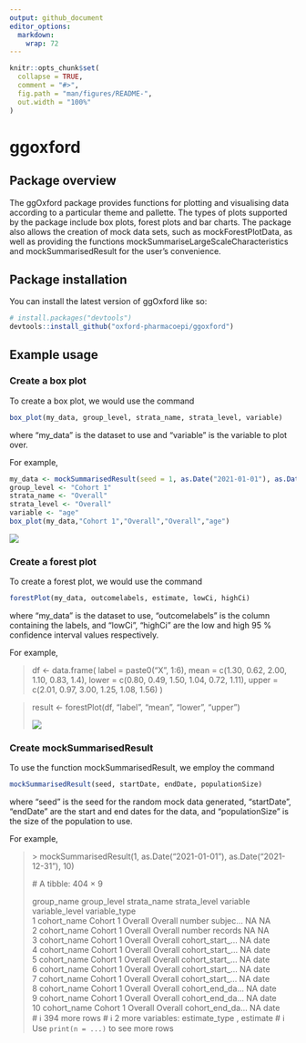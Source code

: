 ```yaml
---
output: github_document
editor_options: 
  markdown: 
    wrap: 72
---
```


<!-- README.md is generated from README.Rmd. Please edit that file -->

```r
knitr::opts_chunk$set(
  collapse = TRUE,
  comment = "#>",
  fig.path = "man/figures/README-",
  out.width = "100%"
)
```

# ggoxford

## Package overview

The ggOxford package provides functions for plotting and visualising
data according to a particular theme and pallette. The types of plots
supported by the package include box plots, forest plots and bar charts.
The package also allows the creation of mock data sets, such as
mockForestPlotData, as well as providing the functions
mockSummariseLargeScaleCharacteristics and mockSummarisedResult for the
user's convenience.

## Package installation

You can install the latest version of ggOxford like so:

``` r
# install.packages("devtools")
devtools::install_github("oxford-pharmacoepi/ggoxford")
```

## Example usage

### Create a box plot

To create a box plot, we would use the command

``` r
box_plot(my_data, group_level, strata_name, strata_level, variable)
```

where "my_data" is the dataset to use and "variable" is the variable to
plot over.

For example,

``` r
my_data <- mockSummarisedResult(seed = 1, as.Date("2021-01-01"), as.Date("2021-12-31"), 100)
group_level <- "Cohort 1"
strata_name <- "Overall"
strata_level <- "Overall"
variable <- "age"
box_plot(my_data,"Cohort 1","Overall","Overall","age")
```

![](BoxPlot.png)

### Create a forest plot

To create a forest plot, we would use the command

``` r
forestPlot(my_data, outcomelabels, estimate, lowCi, highCi)
```

where "my_data" is the dataset to use, "outcomelabels" is the column
containing the labels, and "lowCi", "highCi" are the low and high 95 %
confidence interval values respectively.

For example,

> df \<- data.frame( label = paste0("X", 1:6), mean = c(1.30, 0.62,
> 2.00, 1.10, 0.83, 1.4), lower = c(0.80, 0.49, 1.50, 1.04, 0.72, 1.11),
> upper = c(2.01, 0.97, 3.00, 1.25, 1.08, 1.56) )

> result \<- forestPlot(df, "label", "mean", "lower", "upper")
>
> ![](ForestPlot.png)

### Create mockSummarisedResult

To use the function mockSummarisedResult, we employ the command

``` r
mockSummarisedResult(seed, startDate, endDate, populationSize)
```

where "seed" is the seed for the random mock data generated,
"startDate", "endDate" are the start and end dates for the data, and
"populationSize" is the size of the population to use.

For example,

> \> mockSummarisedResult(1, as.Date("2021-01-01"),
> as.Date("2021-12-31"), 10)
>
> \# A tibble: 404 × 9
>
> group_name group_level strata_name strata_level variable
> variable_level variable_type <chr> <chr> <chr> <chr> <chr> <chr>
> <chr>\
> 1 cohort_name Cohort 1 Overall Overall number subjec... NA NA\
> 2 cohort_name Cohort 1 Overall Overall number records NA NA\
> 3 cohort_name Cohort 1 Overall Overall cohort_start\_... NA date\
> 4 cohort_name Cohort 1 Overall Overall cohort_start\_... NA date\
> 5 cohort_name Cohort 1 Overall Overall cohort_start\_... NA date\
> 6 cohort_name Cohort 1 Overall Overall cohort_start\_... NA date\
> 7 cohort_name Cohort 1 Overall Overall cohort_start\_... NA date\
> 8 cohort_name Cohort 1 Overall Overall cohort_end_da... NA date\
> 9 cohort_name Cohort 1 Overall Overall cohort_end_da... NA date\
> 10 cohort_name Cohort 1 Overall Overall cohort_end_da... NA date\
> \# ℹ 394 more rows \# ℹ 2 more variables: estimate_type <chr>,
> estimate <chr> \# ℹ Use `print(n = ...)` to see more rows
